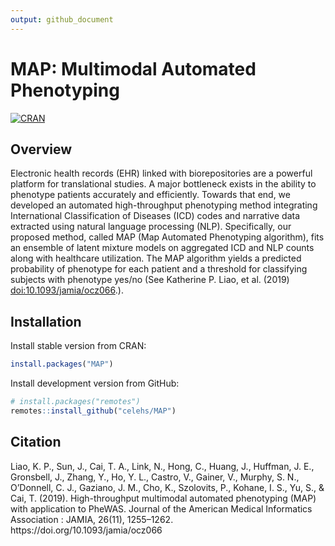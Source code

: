 ```yaml
---
output: github_document
---
```


# MAP: Multimodal Automated Phenotyping

[![CRAN](https://www.r-pkg.org/badges/version/MAP)](https://CRAN.R-project.org/package=MAP)

## Overview

Electronic health records (EHR) linked with biorepositories are a powerful platform for translational studies. A major bottleneck exists in the ability to phenotype patients accurately and efficiently. Towards that end, we developed an automated high-throughput phenotyping method integrating International Classification of Diseases (ICD) codes and narrative data extracted using natural language processing (NLP). Specifically, our proposed method, called MAP (Map Automated Phenotyping algorithm), fits an ensemble of latent mixture models on aggregated ICD and NLP counts along with healthcare utilization. The MAP algorithm yields a predicted probability of phenotype for each patient and a threshold for classifying subjects with phenotype yes/no (See Katherine P. Liao, et al. (2019) <doi:10.1093/jamia/ocz066>.).

## Installation

Install stable version from CRAN:

```r
install.packages("MAP")
```

Install development version from GitHub:

```r
# install.packages("remotes")
remotes::install_github("celehs/MAP")
```

## Citation

Liao, K. P., Sun, J., Cai, T. A., Link, N., Hong, C., Huang, J., Huffman, J. E., Gronsbell, J., Zhang, Y., Ho, Y. L., Castro, V., Gainer, V., Murphy, S. N., O'Donnell, C. J., Gaziano, J. M., Cho, K., Szolovits, P., Kohane, I. S., Yu, S., & Cai, T. (2019). High-throughput multimodal automated phenotyping (MAP) with application to PheWAS. Journal of the American Medical Informatics Association : JAMIA, 26(11), 1255–1262. https://doi.org/10.1093/jamia/ocz066

